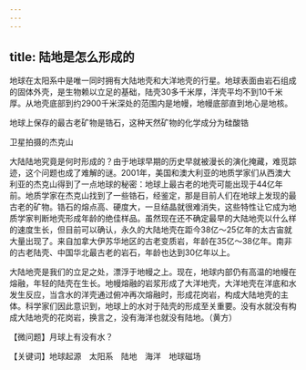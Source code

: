 ```yaml
---
---
---
```

title: 陆地是怎么形成的
---




地球在太阳系中是唯一同时拥有大陆地壳和大洋地壳的行星。地球表面由岩石组成的固体外壳，是生物赖以立足的基础，陆壳30多千米厚，洋壳平均不到10千米厚。从地壳底部到约2900千米深处的范围内是地幔，地幔底部直到地心是地核。

地球上保存的最古老矿物是锆石，这种天然矿物的化学成分为硅酸锆



卫星拍摄的杰克山



大陆陆地究竟是何时形成的？由于地球早期的历史早就被漫长的演化掩藏，难觅踪迹，这个问题也成了难解的谜。2001年，美国和澳大利亚的地质学家们从西澳大利亚的杰克山得到了一点地球的秘密：地球上最古老的地壳可能出现于44亿年前。地质学家在杰克山找到了一些锆石，经鉴定，那是目前人们在地球上发现的最古老的矿物。锆石的熔点高、硬度大，一旦结晶就很难消失，这些特性让它成为地质学家判断地壳形成年龄的绝佳样品。虽然现在还不确定最早的大陆地壳以什么样的速度生长，但目前可以确认，永久的大陆地壳在距今38亿～25亿年的太古宙就大量出现了。来自加拿大伊苏华地区的古老变质岩，年龄在35亿～38亿年。南非的古老陆壳、中国华北最古老的岩石，年龄也达到30亿年以上。

大陆地壳是我们的立足之处，漂浮于地幔之上。现在，地球内部仍有高温的地幔在熔融，年轻的陆壳在生长。地幔熔融的岩浆形成了大洋地壳，大洋地壳在洋底和水发生反应，当含水的洋壳通过俯冲再次熔融时，形成花岗岩，构成大陆地壳的主体。科学家们因此意识到，地球上的水对于陆壳的形成至关重要。没有水就没有构成大陆地壳的花岗岩，换言之，没有海洋也就没有陆地。（黄方）





【微问题】月球上有没有水？

【关键词】地球起源　太阳系　陆地　海洋　地球磁场